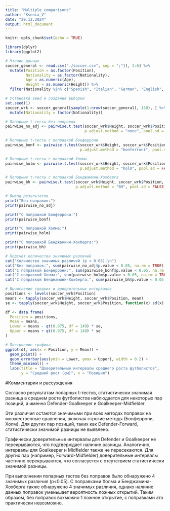 ---
title: "Multiple_comparisons"
author: "Ksenia_V"
date: "29.12.2024"
output: html_document
---

```{r setup, include=FALSE}
knitr::opts_chunk$set(echo = TRUE)

```


```{r echo=TRUE}
library(dplyr)
library(ggplot2)

# Чтение данных
soccer_general <- read.csv("./soccer.csv", sep = ";")[, 2:6] %>%
  mutate(Position = as.factor(Position),
         Nationality = as.factor(Nationality),
         Age = as.numeric(Age),
         Height = as.numeric(Height)) %>%
  filter(Nationality %in% c("Spanish", "Italian", "German", "English", "Argentinian"))

# Установка seed и создание выборки
set.seed(1)
soccer_wrk <- soccer_general[sample(1:nrow(soccer_general), 150), ] %>%
  mutate(Nationality = factor(Nationality))

# Попарные t-тесты без поправок
pairwise_no_adj <- pairwise.t.test(soccer_wrk$Height, soccer_wrk$Position, 
                                   p.adjust.method = "none", pool.sd = FALSE)

# Попарные t-тесты с поправкой Бонферрони
pairwise_bonf <- pairwise.t.test(soccer_wrk$Height, soccer_wrk$Position, 
                                 p.adjust.method = "bonferroni", pool.sd = FALSE)

# Попарные t-тесты с поправкой Холма
pairwise_holm <- pairwise.t.test(soccer_wrk$Height, soccer_wrk$Position, 
                                 p.adjust.method = "holm", pool.sd = FALSE)

# Попарные t-тесты с поправкой Бенджамини-Хохберга
pairwise_bh <- pairwise.t.test(soccer_wrk$Height, soccer_wrk$Position, 
                               p.adjust.method = "BH", pool.sd = FALSE)

# Вывод результатов
print("Без поправок:")
print(pairwise_no_adj)

print("С поправкой Бонферрони:")
print(pairwise_bonf)

print("С поправкой Холма:")
print(pairwise_holm)

print("С поправкой Бенджамини-Хохберга:")
print(pairwise_bh)

# Подсчёт количества значимых различий
cat("Количество значимых различий (p < 0.05):\n")
cat("Без поправок:", sum(pairwise_no_adj$p.value < 0.05, na.rm = TRUE), "\n")
cat("С поправкой Бонферрони:", sum(pairwise_bonf$p.value < 0.05, na.rm = TRUE), "\n")
cat("С поправкой Холма:", sum(pairwise_holm$p.value < 0.05, na.rm = TRUE), "\n")
cat("С поправкой Бенджамини-Хохберга:", sum(pairwise_bh$p.value < 0.05, na.rm = TRUE), "\n")

# Вычисление средних и доверительных интервалов
positions <- levels(soccer_wrk$Position)
means <- tapply(soccer_wrk$Height, soccer_wrk$Position, mean)
se <- tapply(soccer_wrk$Height, soccer_wrk$Position, function(x) sd(x) / sqrt(length(x)))

df <- data.frame(
  Position = positions,
  Mean = means,
  Lower = means - qt(0.975, df = 149) * se,
  Upper = means + qt(0.975, df = 149) * se
)

# Построение графика
ggplot(df, aes(x = Position, y = Mean)) +
  geom_point() +
  geom_errorbar(aes(ymin = Lower, ymax = Upper), width = 0.2) +
  theme_minimal() +
  labs(title = "Доверительные интервалы среднего роста футболистов",
       y = "Средний рост (см)", x = "Позиция")


```
#Комментарии и рассуждения

Согласно результатам попарных t-тестов, статистически значимая разница в среднем росте футболистов наблюдается для некоторых пар позиций, а именно Defender-Goalkeeper и Goalkeeper-Midfielder.

Эти различия остаются значимыми при всех методах поправок на множественные сравнения, включая строгие методы (Бонферрони, Холм). Для других пар позиций, таких как Defender-Forward, статистически значимой разницы не выявлено.

Графически доверительные интервалы для Defender и Goalkeeper не перекрываются, что подтверждает наличие разницы. Аналогично, интервалы для Goalkeeper и Midfielder также не пересекаются. Для других пар (например, Forward-Midfielder) доверительные интервалы частично перекрываются, что согласуется с отсутствием статистически значимой разницы.

При выполнении попарных тестов без поправок было обнаружено 4 значимых различия (p<0.05). С поправками Холма и Бенджамина-Хохберга также обнаружено 4 значимых различия, однако наличие данных поправок уменьшает вероятность ложных открытий. Таким образом, без поправок вохможно 1 ложное открытие, с поправками это практически невозможно.

